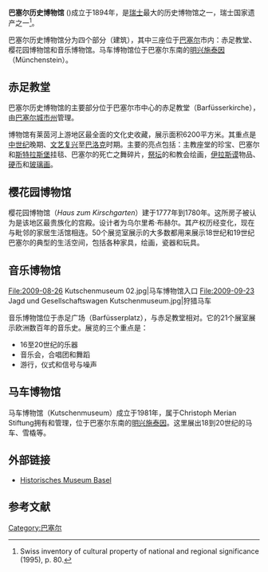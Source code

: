 '''巴塞尔历史博物馆''' ({{lang-de|'''Historisches Museum Basel'''}})成立于1894年，是[[瑞士|瑞士]]最大的历史博物馆之一，瑞士国家遗产之一<ref>Swiss inventory of cultural property of national and regional significance (1995), p. 80.</ref>。

巴塞尔历史博物馆分为四个部分（建筑），其中三座位于[[巴塞尔|巴塞尔]]市内：赤足教堂、樱花园博物馆和音乐博物馆。马车博物馆位于巴塞尔东南的[[明兴施泰因|明兴施泰因]]（Münchenstein）。

==赤足教堂==
巴塞尔历史博物馆的主要部分位于巴塞尔市中心的赤足教堂（Barfüsserkirche），由[[巴塞尔城市州|巴塞尔城市州]]管理。

博物馆有莱茵河上游地区最全面的文化史收藏，展示面积6200平方米。其重点是[[中世纪|中世纪]]晚期、[[文艺复兴|文艺复兴]]至[[巴洛克|巴洛克]]时期。主要的亮点包括：主教座堂的珍宝、巴塞尔和[[斯特拉斯堡|斯特拉斯堡]]挂毯、巴塞尔的死亡之舞碎片，[[祭坛|祭坛]]的和教会绘画，[[伊拉斯谟|伊拉斯谟]]物品、[[硬币|硬币]]和[[玻璃画|玻璃画]]。

==樱花园博物馆==
樱花园博物馆（''Haus zum Kirschgarten''）建于1777年到1780年。这所房子被认为是该地区最贵族化的宫殿。设计者为乌尔里希·布赫尔。其产权历经变化，现在与毗邻的家居生活馆相连。50个展览室展示的大多数都用来展示18世纪和19世纪巴塞尔的典型的生活空间，包括各种家具，绘画，瓷器和玩具。

==音乐博物馆==
<gallery align="right" perrow="2">
File:2009-08-26 Kutschenmuseum 02.jpg|马车博物馆入口
File:2009-09-23 Jagd und Gesellschaftswagen Kutschenmuseum.jpg|狩猎马车
</gallery>

音乐博物馆位于赤足广场（Barfüsserplatz），与赤足教堂相对。它的21个展室展示欧洲数百年的音乐史。展览的三个重点是：
*16至20世纪的乐器 
*音乐会，合唱团和舞蹈 
*游行，仪式和信号与噪声

==马车博物馆==

马车博物馆（Kutschenmuseum）成立于1981年，属于Christoph Merian Stiftung拥有和管理，位于巴塞尔东南的[[明兴施泰因|明兴施泰因]]。这里展出18到20世纪的马车、雪橇等。

==外部链接==
{{commons category|Historisches Museum Basel}}
* [http://www.hmb.ch Historisches Museum Basel] {{Wayback|url=http://www.hmb.ch/ |date=20210314074153 }} {{de icon}}

==参考文献==
{{reflist}}

{{coord|47|33|17|N|7|35|23|E|display=title|region:CH-BS_type:landmark}}

{{Authority control}}
[[Category:巴塞尔|Category:巴塞尔]]